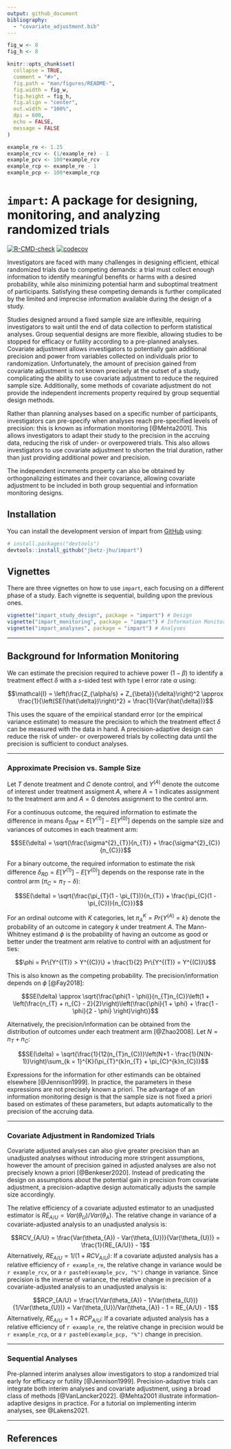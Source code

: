 ```yaml
---
output: github_document
bibliography:
  - "covariate_adjustment.bib"
---
```


<!-- README.md is generated from README.Rmd. Please edit that file -->

```r
fig_w <- 8
fig_h <- 8

knitr::opts_chunk$set(
  collapse = TRUE,
  comment = "#>",
  fig.path = "man/figures/README-",
  fig.width = fig_w,
  fig.height = fig_h,
  fig.align = "center",
  out.width = "100%",
  dpi = 600,
  echo = FALSE,
  message = FALSE
)
```

```r
example_re <- 1.25
example_rcv <- (1/example_re) - 1
example_pcv <- 100*example_rcv
example_rcp <- example_re - 1
example_pcp <- 100*example_rcp
```

# `impart`: A package for designing, monitoring, and analyzing randomized trials

<!-- badges: start -->
[![R-CMD-check](https://github.com/jbetz-jhu/impart/actions/workflows/R-CMD-check.yaml/badge.svg)](https://github.com/jbetz-jhu/impart/actions/workflows/R-CMD-check.yaml)
[![codecov](https://codecov.io/gh/jbetz-jhu/impart/graph/badge.svg?token=75LYU8AN1H)](https://codecov.io/gh/jbetz-jhu/impart)    
<!-- badges: end -->

Investigators are faced with many challenges in designing efficient, ethical randomized trials due to competing demands: a trial must collect enough information to identify meaningful benefits or harms with a desired probability, while also minimizing potential harm and suboptimal treatment of participants. Satisfying these competing demands is further complicated by the limited and imprecise information available during the design of a study.

Studies designed around a fixed sample size are inflexible, requiring investigators to wait until the end of data collection to perform statistical analyses. Group sequential designs are more flexible, allowing studies to be stopped for efficacy or futility according to a pre-planned analyses. Covariate adjustment allows investigators to potentially gain additional precision and power from variables collected on individuals prior to randomization. Unfortunately, the amount of precision gained from covariate adjustment is not known precisely at the outset of a study, complicating the ability to use covariate adjustment to reduce the required sample size. Additionally, some methods of covariate adjustment do not provide the independent increments property required by group sequential design methods.

Rather than planning analyses based on a specific number of participants, investigators can pre-specify when analyses reach pre-specified levels of precision: this is known as information monitoring [@Mehta2001]. This allows investigators to adapt their study to the precision in the accruing data, reducing the risk of under- or overpowered trials. This also allows investigators to use covariate adjustment to shorten the trial duration, rather than just providing additional power and precision.

The independent increments property can also be obtained by orthogonalizing estimates and their covariance, allowing covariate adjustment to be included in both group sequential and information monitoring designs.




## Installation

You can install the development version of impart from [GitHub](https://github.com/) using:

```r
# install.packages("devtools")
devtools::install_github("jbetz-jhu/impart")
```

## Vignettes

There are three vignettes on how to use `impart`, each focusing on a different phase of a study. Each vignette is sequential, building upon the previous ones.

```r
vignette("impart_study_design", package = "impart") # Design
vignette("impart_monitoring", package = "impart") # Information Monitoring
vignette("impart_analyses", package = "impart") # Analyses
```




--------------------------------------------------------------------------------




## Background for Information Monitoring

We can estimate the precision required to achieve power $(1 - \beta)$ to identify a treatment effect $\delta$ with a $s$-sided test with type I error rate $\alpha$ using:

$$\mathcal{I} = \left(\frac{Z_{\alpha/s} + Z_{\beta}}{\delta}\right)^2 \approx \frac{1}{\left(SE(\hat{\delta})\right)^2} = \frac{1}{Var(\hat{\delta})}$$

This uses the square of the empirical standard error (or the empirical variance estimate) to measure the precision to which the treatment effect $\delta$ can be measured with the data in hand. A precision-adaptive design can reduce the risk of under- or overpowered trials by collecting data until the precision is sufficient to conduct analyses. 




--------------------------------------------------------------------------------




### Approximate Precision vs. Sample Size

Let $T$ denote treatment and $C$ denote control, and $Y^{(A)}$ denote the outcome of interest under treatment assigment $A$, where $A = 1$ indicates assignment to the treatment arm and $A = 0$ denotes assignment to the control arm.

For a continuous outcome, the required information to estimate the difference in means $\delta_{DIM} = E[Y^{(1)}] - E[Y^{(0)}]$ depends on the sample size and variances of outcomes in each treatment arm:

$$SE(\delta) = \sqrt{\frac{\sigma^{2}_{T}}{n_{T}} + \frac{\sigma^{2}_{C}}{n_{C}}}$$

For a binary outcome, the required information to estimate the risk difference $\delta_{RD} = E[Y^{(1)}] - E[Y^{(0)}]$ depends on the response rate in the control arm $(\pi_{C} = \pi_{T} - \delta)$:

$$SE(\delta) = \sqrt{\frac{\pi_{T}(1 - \pi_{T})}{n_{T}} + \frac{\pi_{C}(1 - \pi_{C})}{n_{C}}}$$ 

For an ordinal outcome with $K$ categories, let $\pi_{A}^{K} = Pr\{Y^{(A)} = k\}$ denote the probability of an outcome in category $k$ under treatment $A$. The Mann-Whitney estimand $\phi$ is the probability of having an outcome as good or better under the treatment arm relative to control with an adjustment for ties:

$$\phi = Pr\{Y^{(T)} > Y^{(C)}\} + \frac{1}{2} Pr\{Y^{(T)} = Y^{(C)}\}$$


This is also known as the competing probability. The precision/information depends on $\phi$ [@Fay2018]:

$$SE(\delta) \approx \sqrt{\frac{\phi(1 - \phi)}{n_{T}n_{C}}\left(1 + \left(\frac{n_{T} + n_{C} - 2}{2}\right)\left(\frac{\phi}{1 + \phi} + \frac{1 - \phi}{2 - \phi} \right)\right)}$$


Alternatively, the precision/information can be obtained from the distribution of outcomes under each treatment arm [@Zhao2008]. Let $N = n_{T} + n_{C}$:

$$SE(\delta) = \sqrt{\frac{1}{12(n_{T}n_{C})}\left(N+1 - \frac{1}{N(N-1)}\right)\sum_{k = 1}^{K}(\pi_{T}^{k}n_{T} + \pi_{C}^{k}n_{C})}$$

Expressions for the information for other estimands can be obtained elsewhere [@Jennison1999]. In practice, the parameters in these expressions are not precisely known a priori. The advantage of an information monitoring design is that the sample size is not fixed a priori based on estimates of these parameters, but adapts automatically to the precision of the accruing data.




--------------------------------------------------------------------------------




### Covariate Adjustment in Randomized Trials

Covariate adjusted analyses can also give greater precision than an unadjusted analyses without introducing more stringent assumptions, however the amount of precision gained in adjusted analyses are also not precisely known a priori [@Benkeser2020]. Instead of predicating the design on assumptions about the potential gain in precision from covariate adjustment, a precision-adaptive design automatically adjusts the sample size accordingly.

The relative efficiency of a covariate adjusted estimator to an unadjusted estimator is $RE_{A/U} = Var(\theta_{U})/Var(\theta_{A})$. The relative change in variance of a covariate-adjusted analysis to an unadjusted analysis is:

$$RCV_{A/U} = \frac{Var(\theta_{A}) - Var(\theta_{U})}{Var(\theta_{U})} = \frac{1}{RE_{A/U}} - 1$$
Alternatively, $RE_{A/U} = 1/(1 + RCV_{A/U})$: If a covariate adjusted analysis has a relative efficiency of `r example_re`, the relative change in variance would be `r example_rcv`, or a `r paste0(example_pcv, "%")` change in variance. Since precision is the inverse of variance, the relative change in precision of a covariate-adjusted analysis to an unadjusted analysis is:

$$RCP_{A/U} = \frac{1/Var(\theta_{A}) - 1/Var(\theta_{U})}{1/Var(\theta_{U})} = Var(\theta_{U})/Var(\theta_{A}) - 1 = RE_{A/U} - 1$$
Alternatively, $RE_{A/U} = 1 + RCP_{A/U}$: If a covariate adjusted analysis has a relative efficiency of `r example_re`, the relative change in precision would be `r example_rcp`, or a `r paste0(example_pcp, "%")` change in precision.




--------------------------------------------------------------------------------




### Sequential Analyses

Pre-planned interim analyses allow investigators to stop a randomized trial early for efficacy or futility [@Jennison1999]. Precision-adaptive trials can integrate both interim analyses and covariate adjustment, using a broad class of methods [@VanLancker2022]. @Mehta2001 illustrate information-adaptive designs in practice. For a tutorial on implementing interim analyses, see @Lakens2021.




--------------------------------------------------------------------------------




## References
